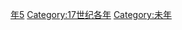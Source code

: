 {{Catnav|頁面分類|历史|歷史時代|年|17世纪各年}}
{{Commons category|1655}}

[[Category:1650年代|年5]]
[[Category:17世纪各年|Category:17世纪各年]]
[[Category:未年|Category:未年]]